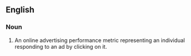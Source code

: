 ==English==

===Noun===
{{en-noun|-}}

# An online advertising performance metric representing an individual responding to an ad by clicking on it.